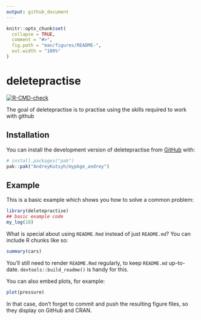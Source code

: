 ```yaml
---
output: github_document
---
```


<!-- README.md is generated from README.Rmd. Please edit that file -->

```r
knitr::opts_chunk$set(
  collapse = TRUE,
  comment = "#>",
  fig.path = "man/figures/README-",
  out.width = "100%"
)
```

# deletepractise

<!-- badges: start -->
[![R-CMD-check](https://github.com/AndreyKutsyh/mypkge_andrey/actions/workflows/R-CMD-check.yaml/badge.svg)](https://github.com/AndreyKutsyh/mypkge_andrey/actions/workflows/R-CMD-check.yaml)
<!-- badges: end -->

The goal of deletepractise is to practise using the skills required to work with github

## Installation

You can install the development version of deletepractise from [GitHub](https://github.com/) with:

``` r
# install.packages("pak")
pak::pak("AndreyKutsyh/mypkge_andrey")
```

## Example

This is a basic example which shows you how to solve a common problem:

```r
library(deletepractise)
## basic example code
my_log(10)
```

What is special about using `README.Rmd` instead of just `README.md`? You can include R chunks like so:

```r
summary(cars)
```

You'll still need to render `README.Rmd` regularly, to keep `README.md` up-to-date. `devtools::build_readme()` is handy for this.

You can also embed plots, for example:

```r
plot(pressure)
```

In that case, don't forget to commit and push the resulting figure files, so they display on GitHub and CRAN.
